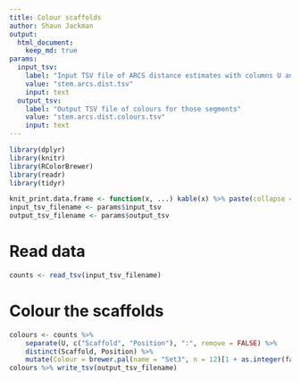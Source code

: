 ```yaml
---
title: Colour scaffolds
author: Shaun Jackman
output:
  html_document:
    keep_md: true
params:
  input_tsv:
    label: "Input TSV file of ARCS distance estimates with columns U and V"
    value: "stem.arcs.dist.tsv"
    input: text
  output_tsv:
    label: "Output TSV file of colours for those segments"
    value: "stem.arcs.dist.colours.tsv"
    input: text
---
```


```r
library(dplyr)
library(knitr)
library(RColorBrewer)
library(readr)
library(tidyr)

knit_print.data.frame <- function(x, ...) kable(x) %>% paste(collapse = "\n") %>% asis_output
input_tsv_filename <- params$input_tsv
output_tsv_filename <- params$output_tsv
```

# Read data
```r
counts <- read_tsv(input_tsv_filename)
```

# Colour the scaffolds
```r
colours <- counts %>%
	separate(U, c("Scaffold", "Position"), ":", remove = FALSE) %>%
	distinct(Scaffold, Position) %>%
	mutate(Colour = brewer.pal(name = "Set3", n = 12)[1 + as.integer(factor(Scaffold)) %% 12])
colours %>% write_tsv(output_tsv_filename)
```
